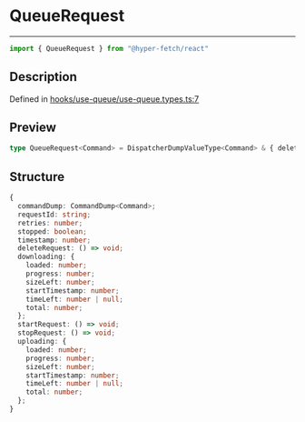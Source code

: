 

# QueueRequest

<div class="api-docs__separator" data-reactroot="">

---

</div><div class="api-docs__import" data-reactroot="">

```ts
import { QueueRequest } from "@hyper-fetch/react"
```

</div><div class="api-docs__section">

## Description

</div><div class="api-docs__description"><span class="api-docs__do-not-parse">



</span></div><p class="api-docs__definition">

Defined in [hooks/use-queue/use-queue.types.ts:7](https://github.com/BetterTyped/hyper-fetch/blob/993719ed/packages/react/src/hooks/use-queue/use-queue.types.ts#L7)

</p><div class="api-docs__section">

## Preview

</div><div class="api-docs__preview type single">

```ts
type QueueRequest<Command> = DispatcherDumpValueType<Command> & { deleteRequest: () => void; downloading?: FetchProgressType; startRequest: () => void; stopRequest: () => void; uploading?: FetchProgressType };
```

</div><div class="api-docs__section">

## Structure

</div><div class="api-docs__returns">

```ts
{
  commandDump: CommandDump<Command>;
  requestId: string;
  retries: number;
  stopped: boolean;
  timestamp: number;
  deleteRequest: () => void;
  downloading: {
    loaded: number;
    progress: number;
    sizeLeft: number;
    startTimestamp: number;
    timeLeft: number | null;
    total: number;
  };
  startRequest: () => void;
  stopRequest: () => void;
  uploading: {
    loaded: number;
    progress: number;
    sizeLeft: number;
    startTimestamp: number;
    timeLeft: number | null;
    total: number;
  };
}
```

</div>
